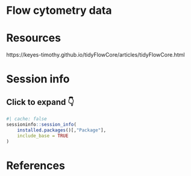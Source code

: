 # Flow cytometry data

# Resources {-}

https://keyes-timothy.github.io/tidyFlowCore/articles/tidyFlowCore.html

# Session info {-}

::: {.callout-note collapse="true"}

## Click to expand 👇

```r
#| cache: false
sessioninfo::session_info(
    installed.packages()[,"Package"], 
    include_base = TRUE
)
```

:::

# References {-}

